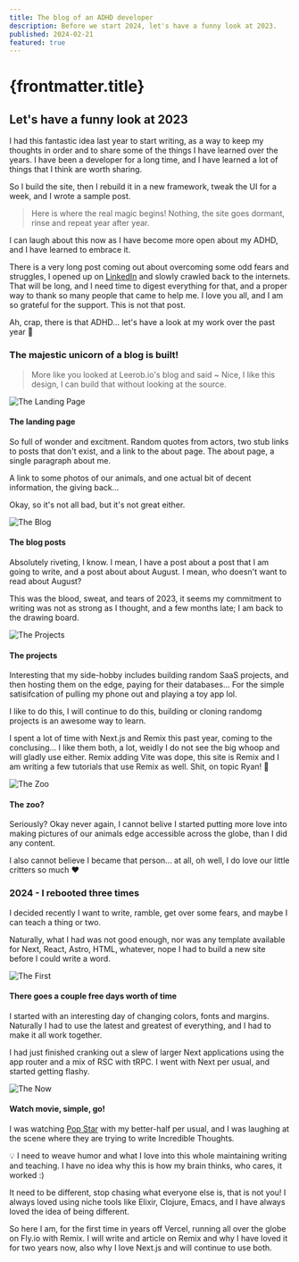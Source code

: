 ```yaml
---
title: The blog of an ADHD developer
description: Before we start 2024, let's have a funny look at 2023.
published: 2024-02-21
featured: true
---
```


# {frontmatter.title}

## Let's have a funny look at 2023

I had this fantastic idea last year to start writing, as a way to keep my thoughts in order and to share some of the
things I have learned over the years.  I have been a developer for a long time, and I have learned a lot of things
that I think are worth sharing.

So I build the site, then I rebuild it in a new framework, tweak the UI for a week, and I wrote a sample post.

> Here is where the real magic begins! Nothing, the site goes dormant, rinse and repeat year after year.

I can laugh about this now as I have become more open about my ADHD, and I have learned to embrace it.  

There is a very long post coming out about overcoming some odd fears and struggles, I opened up on [LinkedIn][linked-in] and slowly
crawled back to the internets.  That will be long, and I need time to digest everything for that, and a proper way to thank 
so many people that came to help me.  I love you all, and I am so grateful for the support.  This is not that post.

Ah, crap, there is that ADHD... let's have a look at my work over the past year 🤣

### The majestic unicorn of a blog is built!
> More like you looked at Leerob.io's blog and said ~ Nice, I like this design, I can build that without looking at the source.

![The Landing Page](https://res.cloudinary.com/dhujko6ey/image/upload/v1708555171/blog/old-site-landing-page.webp "The Landing Page")

#### The landing page
So full of wonder and excitment.  Random quotes from actors, two stub links to posts that don't exist,
and a link to the about page.  The about page, a single paragraph about me.

A link to some photos of our animals, and one actual bit of decent information, the giving back...

Okay, so it's not all bad, but it's not great either.

![The Blog](https://res.cloudinary.com/dhujko6ey/image/upload/v1708555171/blog/old-site-blog.webp "The Blog")

#### The blog posts
Absolutely riveting, I know.  I mean, I have a post about a post that I am going to write, and a post about
about August.  I mean, who doesn't want to read about August?

This was the blood, sweat, and tears of 2023, it seems my commitment to writing was not as strong as I thought,
and a few months late; I am back to the drawing board.

![The Projects](https://res.cloudinary.com/dhujko6ey/image/upload/v1708555171/blog/old-site-projects.webp "The Projects")

#### The projects
Interesting that my side-hobby includes building random SaaS projects, and then hosting them on the edge,
paying for their databases... For the simple satisifcation of pulling my phone out and playing a toy app lol.

I like to do this, I will continue to do this, building or cloning randomg projects is an awesome way to learn.

I spent a lot of time with Next.js and Remix this past year, coming to the conclusing... I like them both, a lot,
weidly I do not see the big whoop and will gladly use either.  Remix adding Vite was dope, this site is Remix and I
am writing a few tutorials that use Remix as well.  Shit, on topic Ryan! 🤣

![The Zoo](https://res.cloudinary.com/dhujko6ey/image/upload/v1708555171/blog/old-site-zoo.webp "The Zoo")

#### The zoo?
Seriously?  Okay never again, I cannot belive I started putting more love into making pictures of our animals
edge accessible across the globe, than I did any content.

I also cannot believe I became that person... at all, oh well, I do love our little critters so much ❤️


### 2024 - I rebooted three times
I decided recently I want to write, ramble, get over some fears, and maybe I can teach a thing or two. 

Naturally, what I had was not good enough, nor was any template available for Next, React, Astro, HTML, whatever, nope I had to
build a new site before I could write a word.

![The First](https://res.cloudinary.com/dhujko6ey/image/upload/v1708555171/blog/wasted-a-day.webp "The First")

#### There goes a couple free days worth of time
I started with an interesting day of changing colors, fonts and margins.  Naturally I had to use the latest and greatest
of everything, and I had to make it all work together. 

I had just finished cranking out a slew of larger Next applications using the app router and a mix of RSC with tRPC.
I went with Next per usual, and started getting flashy.

![The Now](https://res.cloudinary.com/dhujko6ey/image/upload/v1708555171/blog/popstar.webp "The Now")

#### Watch movie, simple, go!    
I was watching [Pop Star][pop-star] with my better-half per usual, and I was laughing at the scene where they are trying to write
Incredible Thoughts.

💡 I need to weave humor and what I love into this whole maintaining writing and teaching.
I have no idea why this is how my brain thinks, who cares, it worked :)

It need to be different, stop chasing what everyone else is, that is not you!  I always loved using niche 
tools like Elixir, Clojure, Emacs, and I have always loved the idea of being different.  

So here I am, for the first time in years off Vercel, running all over the globe on Fly.io with Remix.  I will 
write and article on Remix and why I have loved it for two years now, also why I love Next.js and will continue
to use both.


[linked-in]: https://www.linkedin.com/feed/update/urn:li:activity:7161089259175645184/
[pop-star]: https://www.youtube.com/watch?v=WRlIDIu2qpg

